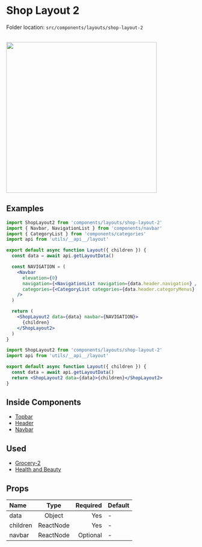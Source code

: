 # Shop Layout 2


<Callout>Folder location: `src/components/layouts/shop-layout-2`</Callout>

<br />

<img src="/ShopLayout2.jpg" width="400" />

## Examples

```jsx {1} copy showLineNumbers
import ShopLayout2 from 'components/layouts/shop-layout-2'
import { Navbar, NavigationList } from 'components/navbar'
import { CategoryList } from 'components/categories'
import api from 'utils/__api__/layout'

export default async function Layout({ children }) {
  const data = await api.getLayoutData()

  const NAVIGATION = (
    <Navbar
      elevation={0}
      navigation={<NavigationList navigation={data.header.navigation} />}
      categories={<CategoryList categories={data.header.categoryMenus} />}
    />
  )

  return (
    <ShopLayout2 data={data} navbar={NAVIGATION}>
      {children}
    </ShopLayout2>
  )
}
```

```jsx {1} copy showLineNumbers
import ShopLayout2 from 'components/layouts/shop-layout-2'
import api from 'utils/__api__/layout'

export default async function Layout({ children }) {
  const data = await api.getLayoutData()
  return <ShopLayout2 data={data}>{children}</ShopLayout2>
}
```

## Inside Components

- [Topbar](https://bazaar-doc.netlify.app/layout-components/topbar)
- [Header](https://bazaar-doc.netlify.app/layout-components/header)
- [Navbar](https://bazaar-doc.netlify.app/layout-components/navbar)

## Used

- [Grocery-2](https://bazar-react.vercel.app/grocery-2)
- [Health and Beauty](https://bazar-react.vercel.app/health-beauty-shop)

## Props

| Name     |   Type    | Required | Default |
| :------- | :-------: | -------: | ------- |
| data     |  Object   |      Yes | -       |
| children | ReactNode |      Yes | -       |
| navbar   | ReactNode | Optional | -       |
